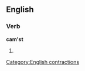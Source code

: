 ==English==

===Verb===
'''cam'st'''

# {{obsolete}} {{past of|[[come]]}}

[[Category:English contractions]]